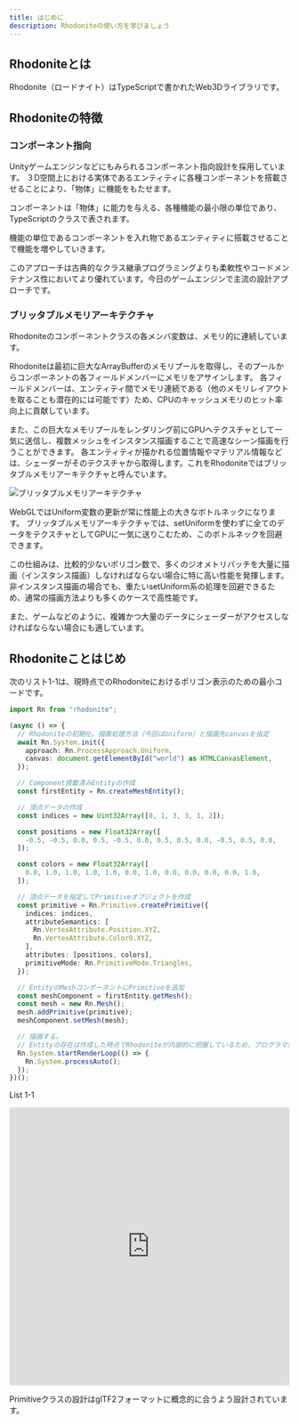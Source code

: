 ```yaml
---
title: はじめに
description: Rhodoniteの使い方を学びましょう
---
```



<DocLayout>

## Rhodoniteとは

Rhodonite（ロードナイト）はTypeScriptで書かれたWeb3Dライブラリです。

## Rhodoniteの特徴

### コンポーネント指向

Unityゲームエンジンなどにもみられるコンポーネント指向設計を採用しています。
３D空間上における実体であるエンティティに各種コンポーネントを搭載させることにより、「物体」に機能をもたせます。

コンポーネントは「物体」に能力を与える、各種機能の最小限の単位であり、TypeScriptのクラスで表されます。

機能の単位であるコンポーネントを入れ物であるエンティティに搭載させることで機能を増やしていきます。

このアプローチは古典的なクラス継承プログラミングよりも柔軟性やコードメンテナンス性においてより優れています。今日のゲームエンジンで主流の設計アプローチです。

### ブリッタブルメモリアーキテクチャ

Rhodoniteのコンポーネントクラスの各メンバ変数は、メモリ的に連続しています。

Rhodoniteは最初に巨大なArrayBufferのメモリプールを取得し、そのプールからコンポーネントの各フィールドメンバーにメモリをアサインします。
各フィールドメンバーは、エンティティ間でメモリ連続である（他のメモリレイアウトを取ることも潜在的には可能です）ため、CPUのキャッシュメモリのヒット率向上に貢献しています。

また、この巨大なメモリプールをレンダリング前にGPUへテクスチャとして一気に送信し、複数メッシュをインスタンス描画することで高速なシーン描画を行うことができます。
各エンティティが描かれる位置情報やマテリアル情報などは、シェーダーがそのテクスチャから取得します。これをRhodoniteではブリッタブルメモリアーキテクチャと呼んでいます。

![ブリッタブルメモリアーキテクチャ](../../../../assets/RhodoniteMemoryModel.png)

WebGLではUniform変数の更新が常に性能上の大きなボトルネックになります。
ブリッタブルメモリアーキテクチャでは、setUniformを使わずに全てのデータをテクスチャとしてGPUに一気に送りこむため、このボトルネックを回避できます。

この仕組みは、比較的少ないポリゴン数で、多くのジオメトリバッチを大量に描画（インスタンス描画）しなければならない場合に特に高い性能を発揮します。
非インスタンス描画の場合でも、重たいsetUniform系の処理を回避できるため、通常の描画方法よりも多くのケースで高性能です。

また、ゲームなどのように、複雑かつ大量のデータにシェーダーがアクセスしなければならない場合にも適しています。


## Rhodoniteことはじめ

次のリスト1-1は、現時点でのRhodoniteにおけるポリゴン表示のための最小コードです。

```typescript
import Rn from "rhodonite";

(async () => {
  // Rhodoniteの初期化。描画処理方法（今回はUniform）と描画先canvasを指定
  await Rn.System.init({
    approach: Rn.ProcessApproach.Uniform,
    canvas: document.getElementById("world") as HTMLCanvasElement,
  });

  // Component搭載済みEntityの作成
  const firstEntity = Rn.createMeshEntity();

  // 頂点データの作成
  const indices = new Uint32Array([0, 1, 3, 3, 1, 2]);

  const positions = new Float32Array([
    -0.5, -0.5, 0.0, 0.5, -0.5, 0.0, 0.5, 0.5, 0.0, -0.5, 0.5, 0.0,
  ]);

  const colors = new Float32Array([
    0.0, 1.0, 1.0, 1.0, 1.0, 0.0, 1.0, 0.0, 0.0, 0.0, 0.0, 1.0,
  ]);

  // 頂点データを指定してPrimitiveオブジェクトを作成
  const primitive = Rn.Primitive.createPrimitive({
    indices: indices,
    attributeSemantics: [
      Rn.VertexAttribute.Position.XYZ,
      Rn.VertexAttribute.Color0.XYZ,
    ],
    attributes: [positions, colors],
    primitiveMode: Rn.PrimitiveMode.Triangles,
  });

  // EntityのMeshコンポーネントにPrimitiveを追加
  const meshComponent = firstEntity.getMesh();
  const mesh = new Rn.Mesh();
  mesh.addPrimitive(primitive);
  meshComponent.setMesh(mesh);

  // 描画する。
  // Entityの存在は作成した時点でRhodoniteが内部的に把握しているため、プログラマが明示的にシステムにEntityを登録する必要はありません。
  Rn.System.startRenderLoop(() => {
    Rn.System.processAuto();
  });
})();
```
List 1-1

<iframe src="https://codesandbox.io/embed/j5pyv8?view=preview&module=%2Fsrc%2Findex.ts"
    style="width:100%; height: 500px; border:0; border-radius: 4px; overflow:hidden;"
    title="Rhodonite_example"
    allow="accelerometer; ambient-light-sensor; camera; encrypted-media; geolocation; gyroscope; hid; microphone; midi; payment; usb; vr; xr-spatial-tracking"
    sandbox="allow-forms allow-modals allow-popups allow-presentation allow-same-origin allow-scripts"
></iframe>

Primitiveクラスの設計はglTF2フォーマットに概念的に合うよう設計されています。

</DocLayout>
